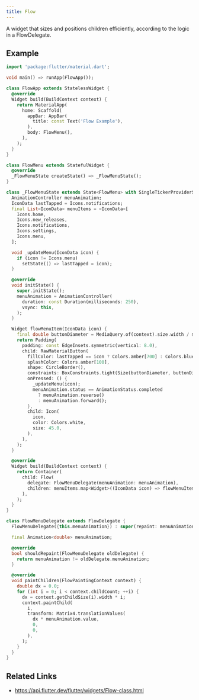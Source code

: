 ```yaml
---
title: Flow
---
```


A widget that sizes and positions children efficiently, according to the logic in a FlowDelegate.

## Example

```dart liveslice=Flow mockup=iPhone7
import 'package:flutter/material.dart';

void main() => runApp(FlowApp());

class FlowApp extends StatelessWidget {
  @override
  Widget build(BuildContext context) {
    return MaterialApp(
      home: Scaffold(
        appBar: AppBar(
          title: const Text('Flow Example'),
        ),
        body: FlowMenu(),
      ),
    );
  }
}

class FlowMenu extends StatefulWidget {
  @override
  _FlowMenuState createState() => _FlowMenuState();
}

class _FlowMenuState extends State<FlowMenu> with SingleTickerProviderStateMixin {
  AnimationController menuAnimation;
  IconData lastTapped = Icons.notifications;
  final List<IconData> menuItems = <IconData>[
    Icons.home,
    Icons.new_releases,
    Icons.notifications,
    Icons.settings,
    Icons.menu,
  ];

  void _updateMenu(IconData icon) {
    if (icon != Icons.menu)
      setState(() => lastTapped = icon);
  }

  @override
  void initState() {
    super.initState();
    menuAnimation = AnimationController(
      duration: const Duration(milliseconds: 250),
      vsync: this,
    );
  }

  Widget flowMenuItem(IconData icon) {
    final double buttonDiameter = MediaQuery.of(context).size.width / menuItems.length;
    return Padding(
      padding: const EdgeInsets.symmetric(vertical: 8.0),
      child: RawMaterialButton(
        fillColor: lastTapped == icon ? Colors.amber[700] : Colors.blue,
        splashColor: Colors.amber[100],
        shape: CircleBorder(),
        constraints: BoxConstraints.tight(Size(buttonDiameter, buttonDiameter)),
        onPressed: () {
          _updateMenu(icon);
          menuAnimation.status == AnimationStatus.completed
            ? menuAnimation.reverse()
            : menuAnimation.forward();
        },
        child: Icon(
          icon,
          color: Colors.white,
          size: 45.0,
        ),
      ),
    );
  }

  @override
  Widget build(BuildContext context) {
    return Container(
      child: Flow(
        delegate: FlowMenuDelegate(menuAnimation: menuAnimation),
        children: menuItems.map<Widget>((IconData icon) => flowMenuItem(icon)).toList(),
      ),
    );
  }
}

class FlowMenuDelegate extends FlowDelegate {
  FlowMenuDelegate({this.menuAnimation}) : super(repaint: menuAnimation);

  final Animation<double> menuAnimation;

  @override
  bool shouldRepaint(FlowMenuDelegate oldDelegate) {
    return menuAnimation != oldDelegate.menuAnimation;
  }

  @override
  void paintChildren(FlowPaintingContext context) {
    double dx = 0.0;
    for (int i = 0; i < context.childCount; ++i) {
      dx = context.getChildSize(i).width * i;
      context.paintChild(
        i,
        transform: Matrix4.translationValues(
          dx * menuAnimation.value,
          0,
          0,
        ),
      );
    }
  }
}
```

## Related Links

- https://api.flutter.dev/flutter/widgets/Flow-class.html
